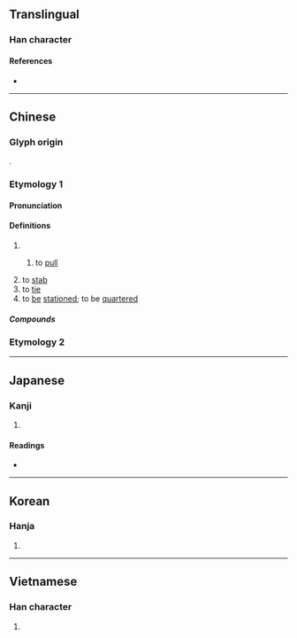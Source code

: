 {{also|紮}}
{{character info/new}}
==Translingual==

===Han character===
{{Han char|rn=64|rad=手|as=01|sn=4|four=52010|canj=QU,XQU|ids=⿰扌乚}}

====References====
* {{Han ref|kx=0417.010|dkj=11771|dj=0763.030|hdz=31825.030|uh=624E|ud=25166|bh=A4E3|bd=42211}}

----

==Chinese==

===Glyph origin===
{{Han etym}}
{{Han compound|手|乙|ls=psc|c1=s|c2=p}}.

===Etymology 1===
{{zh-forms}}

====Pronunciation====
{{zh-pron
|m=zhá,zhā,zhǎ,zā
|m_note=zhá - only used in {{l|zh|掙扎}}; zhā - to stab, to prick, to puncture;  zā (Mainland), zhá (Taiwan) - to fasten, to tie, to bind; zhā (Mainland), zhá (Taiwan) - to be stationed
|c=zaat3,zaap3
|h=pfs=
|md=
|mn=qz,tw,xm,zz:chat/qz,tw,xm,zz:chah
|mn_note=chat - literary; chah - vernacular
|w=
|mc=y
|oc=y
|cat=
}}

====Definitions====
{{zh-hanzi}}

# {{zh-alt-form|札|tr=-}}
## {{lb|zh|classical}} to [[pull]]
# to [[stab]]
# to [[tie]]
# to [[be]] [[stationed]]; to be [[quartered]] {{gloss|of troops}}

=====Compounds=====
{{zh-der|一扎腳|刀割針扎|匾扎|半扎|垂死掙扎|安扎|扎乎|扎住|扎嘴|扎堆|扎墊|扎實|扎心|扎手|扎手舞腳|扎括|扎掂|扎掙|扎撒|扎根|扎槍|扎煞|扎猛子|扎眉扎眼|扎眼|扎空槍|扎窩子|扎筏子|扎縛|扎罰子|扎耳朵|扎腦門兒|扎腳|扎花|扎草|扎針|抄扎|拽扎|掙扎|眼扎毛|瞎扎呼|立扎|點扎}}

===Etymology 2===
{{zh-see|紮}}

----

==Japanese==

===Kanji===
{{ja-kanji|grade=|rs=手01}}

# {{defn|lang=ja|sort=手01}}

====Readings====
* {{ja-readings|on=[[さつ]] (satsu), [[あつ]] (atsu)|kun=[[ぬく]] (nuku), [[かまえる]] (kamaeru)}}

----

==Korean==

===Hanja===
{{ko-hanja|hangeul=찰|eumhun=|rv=chal|mr=ch'al|y=chal}}

# {{defn|lang=ko|sort=手01}}

----

==Vietnamese==

===Han character===
{{vi-readings|rs=手01|hanviet=trát}}

# {{defn|lang=vi|sort=手01}}